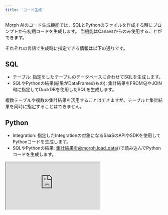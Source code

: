 ```yaml
---
title: 'コード生成'
---
```

Morph AIのコード生成機能では、SQLとPythonのファイルを作成する時にプロンプトから初期コードを生成します。
当機能はCanavsからのみ使用することができます。

それぞれの言語で生成時に指定できる情報は以下の通りです。

## SQL

- テーブル: 指定をしたテーブルのデータベースに合わせてSQLを生成します。
- SQLやPythonの結果(結果がDataFrameのもの): 集計結果をFROM句やJOIN句に指定してDuckDBを使用したSQLを生成します。

<Warning>
複数テーブルや複数の集計結果を活用することはできますが、テーブルと集計結果を同時に指定することはできません。
</Warning>

## Python

- Integration: 指定したIntegrationの対象になるSaaSのAPIやSDKを使用してPythonコードを生成します。
- SQLやPythonの結果: 集計結果を@morph.load_data()で読み込んでPythonコードを生成します。

<iframe
    src="https://www.loom.com/embed/6460e39061be4df78ecffb5a56225951?sid=74b921ff-bb21-4d2e-8dd6-50cb872f2606"
    controls
    className="w-full aspect-video"
></iframe>